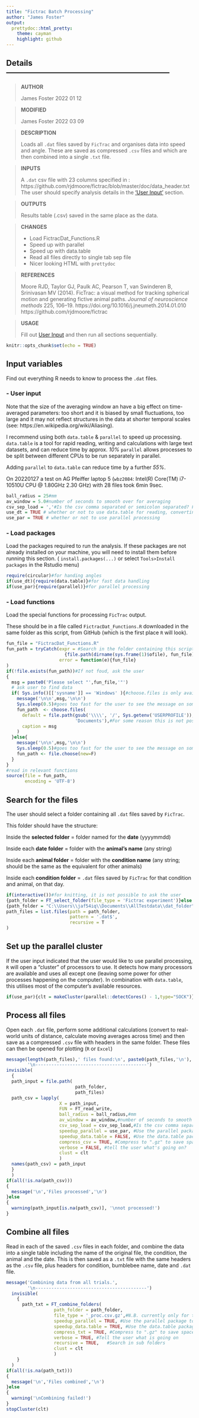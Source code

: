 ```yaml
---
title: "Fictrac Batch Processing"
author: "James Foster"
output:
  prettydoc::html_pretty:
    theme: cayman
    highlight: github
---
```

## Details ---------------------------------------------------------------

> **AUTHOR**	
> 
  James Foster               2022 01 12


> **MODIFIED**
>
  James Foster            2022 03 09


> **DESCRIPTION** 
>
  Loads all `.dat` files saved by `FicTrac` and organises data into
  speed and angle. These are saved as compressed `.csv` files and 
  which are then combined into a single `.txt` file.


> **INPUTS** 
>
  A `.dat` csv file with 23 columns specified in : 
  https://github.com/rjdmoore/fictrac/blob/master/doc/data_header.txt             
  The user should specify analysis details in the ['User Input'](#user) section.


> **OUTPUTS** 
>
  Results table (.csv) saved in the same place as the data.


> **CHANGES** 
>
>    * Load FictracDat_Functions.R
>    * Speed up with parallel
>    * Speed up with data.table
>    * Read all files directly to single tab sep file
>    * Nicer looking HTML with ```prettydoc```


> **REFERENCES** 
>
  Moore RJD, Taylor GJ, Paulk AC, Pearson T, van Swinderen B, 
  Srinivasan MV (2014). 
  FicTrac: a visual method for tracking spherical motion and 
  generating fictive animal paths. 
  *Journal of neuroscience methods* 225, 106–19. 
  https://doi.org/10.1016/j.jneumeth.2014.01.010                                  
  https://github.com/rjdmoore/fictrac


> **USAGE**  
>
  Fill out [User Input](#user) and then run all sections sequentially.



```r
knitr::opts_chunk$set(echo = TRUE)
```
## Input variables
Find out everything R needs to know to process the `.dat` files.


### - User input{#user}
Note that the size of the averaging window an have a big effect on time-averaged parameters: too short and it is biased by small fluctuations, too large and it  may not reflect structures in the data at shorter temporal scales (see: https://en.wikipedia.org/wiki/Aliasing).


I recommend using both `data.table` & `parallel` to speed up processing.
`data.table` is a tool for rapid reading, writing and calculations with large text datasets, and can reduce time by approx. *10%*
`parallel` allows processes to be split between different CPUs to be run separately in parallel.


Adding `parallel` to `data.table` can reduce time by a further *55%*.

On 20220127 a test on AG Pfeiffer laptop 5 (`wbz2084`: Intel(R) Core(TM) i7-10510U CPU @ 1.80GHz   2.30 GHz) with 28 files took 6min 9sec.
```r
ball_radius = 25#mm
av_window = 5.0#number of seconds to smooth over for averaging
csv_sep_load = ','#Is the csv comma separated or semicolon separated? For tab sep, use "\t"
use_dt = TRUE # whether or not to use data.table for reading, converting & writing
use_par = TRUE # whether or not to use parallel processing
```
### - Load packages
Load the packages required to run the analysis. If these packages are not already installed on your machine, you will need to install them before running this section.
( `install.packages(...)` or select `Tools>Install packages` in the Rstudio menu)
```r
require(circular)#for handing angles
if(use_dt){require(data.table)}#for fast data handling
if(use_par){require(parallel)}#for parallel processing
```
### - Load functions
Load the special functions for processing `FicTrac` output.


These should be in a file called `FictracDat_Functions.R` downloaded in the same folder as this script, from GitHub (which is the first place `R` will look).
```r
fun_file = "FictracDat_Functions.R"
fun_path = tryCatch(expr = #Search in the folder containing this script
                      {file.path(dirname(sys.frame(1)$ofile), fun_file)},
                    error = function(e){fun_file}
)
if(!file.exists(fun_path))#If not foud, ask the user
{
  msg = paste0('Please select "',fun_file,'"')
  # ask user to find data
  if( Sys.info()[['sysname']] == 'Windows' ){#choose.files is only available on Windows
    message('\n\n',msg,'\n\n')
    Sys.sleep(0.5)#goes too fast for the user to see the message on some computers
    fun_path  <- choose.files(
      default = file.path(gsub('\\\\', '/', Sys.getenv('USERPROFILE')),#user
                          'Documents'),#For some reason this is not possible in the "root" user
      caption = msg
    )
  }else{
    message('\n\n',msg,'\n\n')
    Sys.sleep(0.5)#goes too fast for the user to see the message on some computers
    fun_path <- file.choose(new=F)
  }
}
#read in relevant functions
source(file = fun_path, 
       encoding = 'UTF-8')
```
## Search for the files
The user should select a folder containing all `.dat` files saved by `FicTrac`.


This folder should have the structure:


  Inside the **selected folder** =
      folder named for the **date** (yyyymmdd)
      
      
  Inside each **date folder** = 
      folder with the **animal's name** (any string)
      
      
  Inside each **animal folder** = 
      folder with the **condition name** (any string; should be the same as the equivalent for other animals)
      
      
  Inside each **condition folder** = 
      `.dat` files saved by `FicTrac` for that condition and animal, on that day.
```r
if(interactive())#for knitting, it is not possible to ask the user
{path_folder = FT_select_folder(file_type = 'Fictrac experiment')}else
{path_folder = "C:\\Users\\jaf54iq\\Documents\\AllTestdata\\dat_folder"}
path_files = list.files(path = path_folder,
                        pattern = '.dat$',
                        recursive = T
)
```
## Set up the parallel cluster
If the user input indicated that the user would like to use parallel processing, `R` will open a "cluster" of processors to use.
It detects how many processors are available and uses all except one (leaving some power for other processes happening on the computer).
In combination with `data.table`, this utilises most of the computer's available resources.
```r
if(use_par){clt = makeCluster(parallel::detectCores() - 1,type="SOCK")}
```
## Process all files
Open each `.dat` file, perform some additional calculations (convert to real-world units of distance, calculate moving averages across time) and then save as a compressed `.csv` file with headers in the same folder. These files can then be opened for plotting (`R` or `Excel`)
```r
message(length(path_files),' files found:\n', paste0(path_files,'\n'), '\nProcessing files.',
        '\n------------------------------------------')
invisible(
  {
  path_input = file.path(
                          path_folder,
                          path_files)
  path_csv = lapply(
                    X = path_input,
                    FUN = FT_read_write,
                    ball_radius = ball_radius,#mm
                    av_window = av_window,#number of seconds to smooth over for averaging
                    csv_sep_load = csv_sep_load,#Is the csv comma separated or semicolon separated? For tab sep, use "\t"
                    speedup_parallel = use_par, #Use the parallel package to speed up calculations
                    speedup_data.table = FALSE, #Use the data.table package to speed up reading and writing
                    compress_csv = TRUE, #Compress to ".gz" to save space?
                    verbose = FALSE, #tell the user what's going on?
                    clust = clt
                    )
  names(path_csv) = path_input
  }
  )
if(all(!is.na(path_csv)))
{
  message('\n','Files processed','\n')
}else
{
  warning(path_input[is.na(path_csv)], '\nnot processed!')
}
```
## Combine all files
Read in each of the saved `.csv` files in each folder, and combine the data into a single table including the name of the original file, the condition, the animal and the date. This is then saved as a `.txt` file with the same headers as the `.csv` file, plus headers for condition, bumblebee name, date and `.dat` file.
```r
message('Combining data from all trials.',
        '\n------------------------------------------')
  invisible(
    {
      path_txt = FT_combine_folders(
                  path_folder = path_folder,
                  file_type = '_proc.csv.gz',#N.B. currently only for this type
                  speedup_parallel = TRUE, #Use the parallel package to speed up calculations
                  speedup_data.table = TRUE, #Use the data.table package to speed up reading and writing
                  compress_txt = TRUE, #Compress to ".gz" to save space?
                  verbose = TRUE, #Tell the user what is going on
                  recursive = TRUE,   #Search in sub folders                          
                  clust = clt
                  )
    }
  )
if(all(!is.na(path_txt)))
{
  message('\n','Files combined','\n')
}else
{
  warning('\nCombining failed!')
}
stopCluster(clt)
```